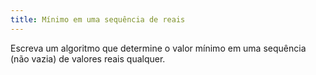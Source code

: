 ```yaml
---
title: Mínimo em uma sequência de reais
---
```

::: {#exr-0022}
Escreva um algoritmo que determine o valor mínimo em uma sequência (não vazia) de valores reais qualquer.

<!-- @sol-0022 -->
:::
